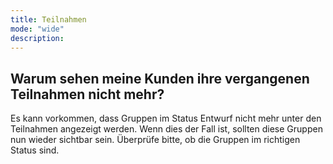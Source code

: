 ```yaml
---
title: Teilnahmen
mode: "wide"
description: 
---
```


## Warum sehen meine Kunden ihre vergangenen Teilnahmen nicht mehr?

Es kann vorkommen, dass Gruppen im Status Entwurf nicht mehr unter den Teilnahmen angezeigt werden. Wenn dies der Fall ist, sollten diese Gruppen nun wieder sichtbar sein. Überprüfe bitte, ob die Gruppen im richtigen Status sind.

